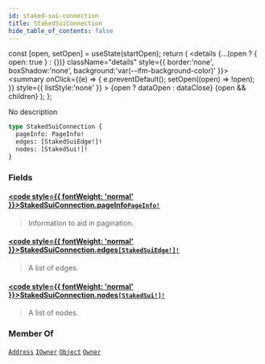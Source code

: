 ```yaml
---
id: staked-sui-connection
title: StakedSuiConnection
hide_table_of_contents: false
---
```









  const [open, setOpen] = useState(startOpen);
  return (
    <details {...(open ? { open: true } : {})} className="details" style={{ border:'none', boxShadow:'none', background:'var(--ifm-background-color)' }}>
      <summary
        onClick={(e) => {
          e.preventDefault();
          setOpen((open) => !open);
        }}
        style={{ listStyle:'none' }}
      >
      {open ? dataOpen : dataClose}
      </summary>
      {open && children}
    </details>
  );
};








No description


```graphql
type StakedSuiConnection {
  pageInfo: PageInfo!
  edges: [StakedSuiEdge!]!
  nodes: [StakedSui!]!
}
```




### Fields

#### [<code style={{ fontWeight: 'normal' }}>StakedSuiConnection.<b>pageInfo</b></code>](#)<Bullet />[`PageInfo!`](/references/sui-api/graphql/reference/objects/page-info) <Badge class="badge badge--secondary" text="non-null"/> <Badge class="badge badge--secondary" text="object"/> 
> 
> 
> Information to aid in pagination.
> 

#### [<code style={{ fontWeight: 'normal' }}>StakedSuiConnection.<b>edges</b></code>](#)<Bullet />[`[StakedSuiEdge!]!`](/references/sui-api/graphql/reference/objects/staked-sui-edge) <Badge class="badge badge--secondary" text="non-null"/> <Badge class="badge badge--secondary" text="object"/> 
> 
> 
> A list of edges.
> 

#### [<code style={{ fontWeight: 'normal' }}>StakedSuiConnection.<b>nodes</b></code>](#)<Bullet />[`[StakedSui!]!`](/references/sui-api/graphql/reference/objects/staked-sui) <Badge class="badge badge--secondary" text="non-null"/> <Badge class="badge badge--secondary" text="object"/> 
> 
> 
> A list of nodes.
> 



### Member Of

[`Address`](/references/sui-api/graphql/reference/objects/address)  <Badge class="badge badge--secondary" text="object"/><Bullet />[`IOwner`](/references/sui-api/graphql/reference/interfaces/iowner)  <Badge class="badge badge--secondary" text="interface"/><Bullet />[`Object`](/references/sui-api/graphql/reference/objects/object)  <Badge class="badge badge--secondary" text="object"/><Bullet />[`Owner`](/references/sui-api/graphql/reference/objects/owner)  <Badge class="badge badge--secondary" text="object"/>

